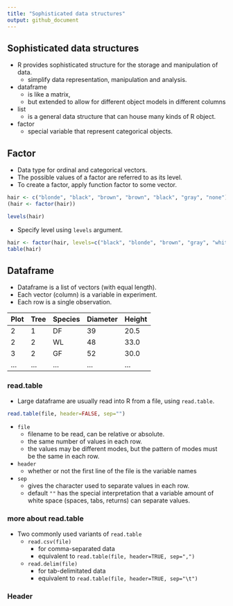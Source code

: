 ```yaml
---
title: "Sophisticated data structures"
output: github_document
---
```


## Sophisticated data structures

* R provides sophisticated structure for the storage and manipulation of data.
    * simplify data representation, manipulation and analysis.

* dataframe
    * is like a matrix, 
    * but extended to allow for different object models in different columns

* list
    * is a general data structure that can house many kinds of R object.

* factor
    * special variable that represent categorical objects.
    
    
## Factor

* Data type for ordinal and categorical vectors.   
* The possible values of a factor are referred to as its level.   
* To create a factor, apply function factor to some vector.


```r
hair <- c("blonde", "black", "brown", "brown", "black", "gray", "none")
(hair <- factor(hair))
```

```r
levels(hair)
```

* Specify level using ```levels``` argument.


```r
hair <- factor(hair, levels=c("black", "blonde", "brown", "gray", "white", "none"))
table(hair)
```


## Dataframe

* Dataframe is a list of vectors (with equal length).   
* Each vector (column) is a variable in experiment.   
* Each row is a single observation.


Plot | Tree | Species | Diameter | Height
---- | ---- | ------- | -------- | ------
2 | 1 | DF | 39 | 20.5
2 | 2 | WL | 48 | 33.0
3 | 2 | GF | 52 | 30.0
... | ... | ... | ... | ...


### read.table

* Large dataframe are usually read into R from a file, using ```read.table```.    

```r
read.table(file, header=FALSE, sep="")
```

* ```file```
    * filename to be read, can be relative or absolute.   
    * the same number of values in each row.    
    * the values may be different modes, but the pattern of modes must be the same in each row.   
* ```header```
    * whether or not the first line of the file is the variable names    
* ```sep```
    * gives the character used to separate values in each row.    
    * default ```""``` has the special interpretation that a variable amount of white space (spaces, tabs, returns) can separate values.

### more about read.table

* Two commonly used variants of ```read.table```    
    * ```read.csv(file)```
        * for comma-separated data    
        * equivalent to ```read.table(file, header=TRUE, sep=",")```    

    * ```read.delim(file)```
        * for tab-delimitated data
        * equivalent to ```read.table(file, header=TRUE, sep="\t")```


### Header


